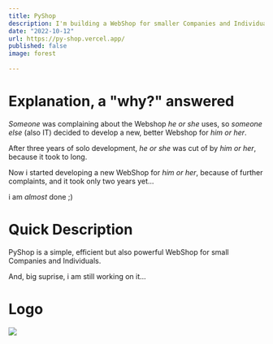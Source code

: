 ```yaml
---
title: PyShop
description: I'm building a WebShop for smaller Companies and Individuals
date: "2022-10-12"
url: https://py-shop.vercel.app/
published: false
image: forest
  
---
```


# Explanation, a "why?" answered

*Someone* was complaining about the Webshop *he or she* uses, 
so *someone else* (also IT) decided to develop a new, better Webshop for *him or her*.

After three years of solo development, *he or she* was cut of by *him or her*, 
because it took to long.

Now i started developing a new WebShop for *him or her*, because of further complaints, 
and it took only two years yet...

i am *almost* done ;)

# Quick Description

PyShop is a simple, efficient but also powerful WebShop for small Companies and Individuals.

And, big suprise, i am still working on it...


# Logo

[![](/py-shop.png)](https://py-shop.vercel.app/)
